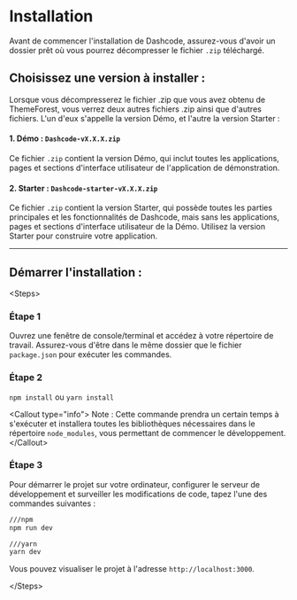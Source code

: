 # Installation

Avant de commencer l'installation de Dashcode, assurez-vous d'avoir un dossier prêt où vous pourrez décompresser le fichier `.zip` téléchargé.

## Choisissez une version à installer :

Lorsque vous décompresserez le fichier .zip que vous avez obtenu de ThemeForest, vous verrez deux autres fichiers .zip ainsi que d'autres fichiers. L'un d'eux s'appelle la version Démo, et l'autre la version Starter :

#### 1\. Démo : `Dashcode-vX.X.X.zip`

Ce fichier `.zip` contient la version Démo, qui inclut toutes les applications, pages et sections d'interface utilisateur de l'application de démonstration.

#### 2\. Starter : `Dashcode-starter-vX.X.X.zip`

Ce fichier `.zip` contient la version Starter, qui possède toutes les parties principales et les fonctionnalités de Dashcode, mais sans les applications, pages et sections d'interface utilisateur de la Démo. Utilisez la version Starter pour construire votre application.

-----

## Démarrer l'installation :

\<Steps\>

### Étape 1

Ouvrez une fenêtre de console/terminal et accédez à votre répertoire de travail. Assurez-vous d'être dans le même dossier que le fichier `package.json` pour exécuter les commandes.

### Étape 2

`npm install` ou `yarn install`

\<Callout type="info"\>
Note : Cette commande prendra un certain temps à s'exécuter et installera toutes les
bibliothèques nécessaires dans le répertoire `node_modules`, vous permettant de commencer
le développement.
\</Callout\>

### Étape 3

Pour démarrer le projet sur votre ordinateur, configurer le serveur de développement et surveiller les modifications de code, tapez l'une des commandes suivantes :

```bash
///npm
npm run dev

///yarn
yarn dev
```

Vous pouvez visualiser le projet à l'adresse `http://localhost:3000`.

\</Steps\>